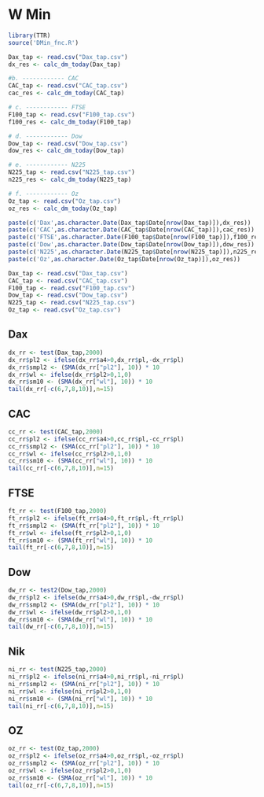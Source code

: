 W Min
========================================================

```r
library(TTR)
source('DMin_fnc.R')

```

```r
Dax_tap <- read.csv("Dax_tap.csv")
dx_res <- calc_dm_today(Dax_tap) 

#b. ------------ CAC
CAC_tap <- read.csv("CAC_tap.csv")
cac_res <- calc_dm_today(CAC_tap)

# c. ------------ FTSE 
F100_tap <- read.csv("F100_tap.csv")
f100_res <- calc_dm_today(F100_tap)

# d. ------------ Dow 
Dow_tap <- read.csv("Dow_tap.csv")
dow_res <- calc_dm_today(Dow_tap)

# e. ------------ N225 
N225_tap <- read.csv("N225_tap.csv")
n225_res <- calc_dm_today(N225_tap)

# f. ------------ Oz 
Oz_tap <- read.csv("Oz_tap.csv")
oz_res <- calc_dm_today(Oz_tap)

paste(c('Dax',as.character.Date(Dax_tap$Date[nrow(Dax_tap)]),dx_res))
paste(c('CAC',as.character.Date(CAC_tap$Date[nrow(CAC_tap)]),cac_res))
paste(c('FTSE',as.character.Date(F100_tap$Date[nrow(F100_tap)]),f100_res))
paste(c('Dow',as.character.Date(Dow_tap$Date[nrow(Dow_tap)]),dow_res))
paste(c('N225',as.character.Date(N225_tap$Date[nrow(N225_tap)]),n225_res))
paste(c('Oz',as.character.Date(Oz_tap$Date[nrow(Oz_tap)]),oz_res))
```





```r
Dax_tap <- read.csv("Dax_tap.csv")
CAC_tap <- read.csv("CAC_tap.csv")
F100_tap <- read.csv("F100_tap.csv")
Dow_tap <- read.csv("Dow_tap.csv")
N225_tap <- read.csv("N225_tap.csv")
Oz_tap <- read.csv("Oz_tap.csv")
```


Dax
------------------------------
```r
dx_rr <- test(Dax_tap,2000)
dx_rr$pl2 <- ifelse(dx_rr$a4>0,dx_rr$pl,-dx_rr$pl)
dx_rr$smpl2 <- (SMA(dx_rr["pl2"], 10)) * 10
dx_rr$wl <- ifelse(dx_rr$pl2>0,1,0)
dx_rr$sm10 <- (SMA(dx_rr["wl"], 10)) * 10
tail(dx_rr[-c(6,7,8,10)],n=15)
```

CAC
------------------------------
```r
cc_rr <- test(CAC_tap,2000)
cc_rr$pl2 <- ifelse(cc_rr$a4>0,cc_rr$pl,-cc_rr$pl)
cc_rr$smpl2 <- (SMA(cc_rr["pl2"], 10)) * 10
cc_rr$wl <- ifelse(cc_rr$pl2>0,1,0)
cc_rr$sm10 <- (SMA(cc_rr["wl"], 10)) * 10
tail(cc_rr[-c(6,7,8,10)],n=15)
```

FTSE
------------------------------
```r
ft_rr <- test(F100_tap,2000)
ft_rr$pl2 <- ifelse(ft_rr$a4>0,ft_rr$pl,-ft_rr$pl)
ft_rr$smpl2 <- (SMA(ft_rr["pl2"], 10)) * 10
ft_rr$wl <- ifelse(ft_rr$pl2>0,1,0)
ft_rr$sm10 <- (SMA(ft_rr["wl"], 10)) * 10
tail(ft_rr[-c(6,7,8,10)],n=15)
```

Dow
------------------------------
```r
dw_rr <- test2(Dow_tap,2000)
dw_rr$pl2 <- ifelse(dw_rr$a4>0,dw_rr$pl,-dw_rr$pl)
dw_rr$smpl2 <- (SMA(dw_rr["pl2"], 10)) * 10
dw_rr$wl <- ifelse(dw_rr$pl2>0,1,0)
dw_rr$sm10 <- (SMA(dw_rr["wl"], 10)) * 10
tail(dw_rr[-c(6,7,8,10)],n=15)
```

Nik
------------------------------
```r
ni_rr <- test(N225_tap,2000)
ni_rr$pl2 <- ifelse(ni_rr$a4>0,ni_rr$pl,-ni_rr$pl)
ni_rr$smpl2 <- (SMA(ni_rr["pl2"], 10)) * 10
ni_rr$wl <- ifelse(ni_rr$pl2>0,1,0)
ni_rr$sm10 <- (SMA(ni_rr["wl"], 10)) * 10
tail(ni_rr[-c(6,7,8,10)],n=15)
```

OZ
------------------------------
```r
oz_rr <- test(Oz_tap,2000)
oz_rr$pl2 <- ifelse(oz_rr$a4>0,oz_rr$pl,-oz_rr$pl)
oz_rr$smpl2 <- (SMA(oz_rr["pl2"], 10)) * 10
oz_rr$wl <- ifelse(oz_rr$pl2>0,1,0)
oz_rr$sm10 <- (SMA(oz_rr["wl"], 10)) * 10
tail(oz_rr[-c(6,7,8,10)],n=15)
```
